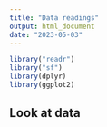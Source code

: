 ```yaml
---
title: "Data readings"
output: html_document
date: "2023-05-03"
---
```


```r
library("readr") 
library("sf") 
library(dplyr)
library(ggplot2)
```

## Look at data



